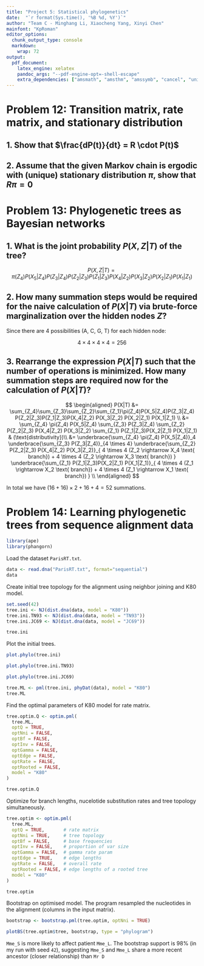 ```yaml
---
title: "Project 5: Statistical phylogenetics"
date:  "`r format(Sys.time(), '%B %d, %Y')`"
author: "Team C - Minghang Li, Xiaocheng Yang, Xinyi Chen"
mainfont: "KpRoman"
editor_options: 
  chunk_output_type: console
  markdown: 
    wrap: 72
output:
  pdf_document:
    latex_engine: xelatex
    pandoc_args: "--pdf-engine-opt=-shell-escape"
    extra_dependencies: ["amsmath", "amsthm", "amssymb", "cancel", "unicode-math" ]
---
```


# Problem 12: Transition matrix, rate matrix, and stationary distribution

## 1. Show that $\frac{dP(t)}{dt} = R \cdot P(t)$

```{=tex}
\begin{proof}

$$
\begin{aligned}
  \frac{dP(t)}{dt} &= \frac{P(dt + t) - P(t)}{dt} & (\text{Definition of derivative})\\
                   &= \frac{P(dt)P(t) - P(t)}{dt} & (\text{Chapman-Kolmogorov's equation}) \\
                   &= \frac{(I + Rdt)P(t) - P(t)}{dt} & (\text{Definition of }P(dt))\\
                   &= \frac{\cancel{P(t)} + RP(t)dt - \cancel{P(t)}}{dt} \\
                   &= \frac{RP(t)dt}{dt} \\
                   &= RP(t)
\end{aligned}
$$
\end{proof}
```
## 2. Assume that the given Markov chain is ergodic with (unique) stationary distribution $\pi$, show that $R\pi = 0$

```{=tex}
\begin{proof}
The stationary distribution $\pi$ satisfies:

$$
P(t)\pi = \pi
$$
after a sufficiently long time $t$ and any time point that follows. Hence, the
 following equation also holds:

$$
P(t + dt) \pi = \pi
$$

We can further re-write the left-hand side of the equation:

$$
\begin{aligned}
P(dt + t) \pi &= P(dt)P(t)\pi & (\text{Chapman-Kologomorov's equation})\\
              &= (I + Rdt)P(t)\pi & (\text{Definition of }P(dt)) \\
              &= P(t)\pi + R \cdot P(t) dt \pi \\
              &= \pi + Rdt \pi & (\text{Plug in }P(t)\pi = \pi)
\end{aligned}
$$

which leads us to the following equality:

$$
\begin{aligned}
\cancel{\pi} + Rdt\pi &= \cancel{\pi} \\
               Rdt\pi &= 0 \\
                R \pi &= 0
\end{aligned}
$$
\end{proof}
```

# Problem 13: Phylogenetic trees as Bayesian networks

## 1. What is the joint probability $P(X, Z|T)$ of the tree?

$$
P(X, Z|T) =     \pi(Z_4)
      P(X_5|Z_4)        P(Z_3|Z_4)
             P(Z_2|Z_3)            P(Z_1|Z_3)
        P(X_4|Z_2) P(X_3|Z_2) P(X_2|Z_1) P(X_1|Z_1)
$$

## 2. How many summation steps would be required for the naive calculation of $P(X|T)$ via brute-force marginalization over the hidden nodes $Z$?

Since there are 4 possibilities (A, C, G, T) for each hidden node:

$$
4 \times 4 \times 4 \times 4 = 256
$$

## 3. Rearrange the expression $P(X|T)$ such that the number of operations is minimized. How many summation steps are required now for the calculation of $P(X|T)$?

$$
\begin{aligned}
P(X|T) &= \sum_{Z_4}\sum_{Z_3}\sum_{Z_2}\sum_{Z_1}\pi(Z_4)P(X_5|Z_4)P(Z_3|Z_4)
P(Z_2|Z_3)P(Z_1|Z_3)P(X_4|Z_2) P(X_3|Z_2) P(X_2|Z_1) P(X_1|Z_1) \\
&= \sum_{Z_4} \pi(Z_4) P(X_5|Z_4)
\sum_{Z_3} P(Z_3|Z_4)
\sum_{Z_2} P(Z_2|Z_3) P(X_4|Z_2) P(X_3|Z_2)
\sum_{Z_1} P(Z_1|Z_3)P(X_2|Z_1) P(X_1|Z_1) & (\text{distributivity})\\
&= \underbrace{\sum_{Z_4} \pi(Z_4) P(X_5|Z_4)}_4
\underbrace{\sum_{Z_3} P(Z_3|Z_4)}_{4 \times 4}
\underbrace{\sum_{Z_2} P(Z_2|Z_3) P(X_4|Z_2) P(X_3|Z_2)}_{
  4 \times 4 (Z_2 \rightarrow X_4 \text{ branch})
  + 4 \times 4 (Z_2 \rightarrow X_3 \text{ branch})
}
\underbrace{\sum_{Z_1} P(Z_1|Z_3)P(X_2|Z_1) P(X_1|Z_1)}_{
  4 \times 4 (Z_1 \rightarrow X_2 \text{ branch})
  + 4 \times 4 (Z_1 \rightarrow X_1 \text{ branch})
} \\
\end{aligned}
$$

In total we have $(16+16) \times 2 + 16 + 4 = 52$ summations.

# Problem 14: Learning phylogenetic trees from sequence alignment data

```r
library(ape)
library(phangorn)
```

Load the dataset `ParisRT.txt`.

```r
data <- read.dna("ParisRT.txt", format="sequential")
data
```

Create initial tree topology for the alignment using neighbor joining
and K80 model.

```r
set.seed(42)
tree.ini <- NJ(dist.dna(data, model = "K80"))
tree.ini.TN93 <- NJ(dist.dna(data, model = "TN93"))
tree.ini.JC69 <- NJ(dist.dna(data, model = "JC69"))
```

```r
tree.ini
```

Plot the initial trees.

```r
plot.phylo(tree.ini)
```

```r
plot.phylo(tree.ini.TN93)
```

```r
plot.phylo(tree.ini.JC69)
```

```r
tree.ML <- pml(tree.ini, phyDat(data), model = "K80")
tree.ML
```

Find the optimal parameters of K80 model for rate matrix.

```r
tree.optim.Q <- optim.pml(
  tree.ML,
  optQ = TRUE,
  optNni = FALSE,
  optBf = FALSE,
  optInv = FALSE,
  optGamma = FALSE,
  optEdge = FALSE,
  optRate = FALSE,
  optRooted = FALSE,
  model = "K80"
)
```

```r
tree.optim.Q
```

Optimize for branch lengths, nucelotide substitution rates and tree
topology simultaneously.

```r
tree.optim <- optim.pml(
  tree.ML,
  optQ = TRUE,       # rate matrix
  optNni = TRUE,     # tree topology
  optBf = FALSE,     # base frequencies
  optInv = FALSE,    # proportion of var size
  optGamma = FALSE,  # gamma rate param
  optEdge = TRUE,    # edge lengths
  optRate = FALSE,   # overall rate
  optRooted = FALSE, # edge lengths of a rooted tree
  model = "K80"
)
```

```r
tree.optim
```

Bootstrap on optimised model. The program resampled the nucleotides in
the alignment (columns in the input matrix).

```r
bootstrap <- bootstrap.pml(tree.optim, optNni = TRUE)
```

```r
plotBS(tree.optim$tree, bootstrap, type = "phylogram")
```

`Mme_S` is more likely to affect patient `Mme_L`. The bootstrap support
is 98% (in my run with seed `42`), suggesting `Mme_S` and `Mme_L` share a more recent
ancestor (closer relationship) than `Mr D`
